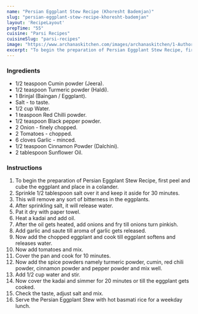 ---
name: "Persian Eggplant Stew Recipe (Khoresht Bademjan)"
slug: "persian-eggplant-stew-recipe-khoresht-bademjan"
layout: 'RecipeLayout'
prepTime: "55"
cuisine: "Parsi Recipes"
cuisineSlug: "parsi-recipes"
image: "https://www.archanaskitchen.com/images/archanaskitchen/1-Author/Raksha_Kamat/Persian_Eggplant_Stew_Recipe.jpg"
excerpt: "To begin the preparation of Persian Eggplant Stew Recipe, first peel and cube the eggplant and place in a colander"
---

### Ingredients

- 1/2 teaspoon Cumin powder (Jeera).
- 1/2 teaspoon Turmeric powder (Haldi).
- 1 Brinjal (Baingan / Eggplant).
- Salt - to taste.
- 1/2 cup Water.
- 1 teaspoon Red Chilli powder.
- 1/2 teaspoon Black pepper powder.
- 2 Onion - finely chopped.
- 2 Tomatoes - chopped.
- 6 cloves Garlic - minced.
- 1/2 teaspoon Cinnamon Powder (Dalchini).
- 2 tablespoon Sunflower Oil.

### Instructions

1. To begin the preparation of Persian Eggplant Stew Recipe, first peel and cube the eggplant and place in a colander.
1. Sprinkle 1/2 tablespoon salt over it and keep it aside for 30 minutes.
1. This will remove any sort of bitterness in the eggplants.
1. After sprinkling salt, it will release water.
1. Pat it dry with paper towel.
1. Heat a kadai and add oil.
1. After the oil gets heated, add onions and fry till onions turn pinkish.
1. Add garlic and saute till aroma of garlic gets released.
1. Now add the chopped eggplant and cook till eggplant softens and releases water.
1. Now add tomatoes and mix.
1. Cover the pan and cook for 10 minutes.
1. Now add the spice powders namely turmeric powder, cumin, red chili powder, cinnamon powder and pepper powder and mix well.
1. Add 1/2 cup water and stir.
1. Now cover the kadai and simmer for 20 minutes or till the eggplant gets cooked.
1. Check the taste, adjust salt and mix.
1. Serve the Persian Eggplant Stew with hot basmati rice for a weekday lunch.
